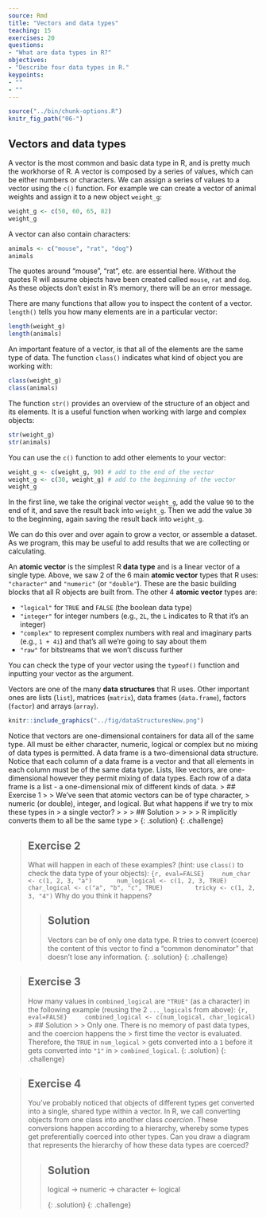 ```yaml
---
source: Rmd
title: "Vectors and data types"
teaching: 15
exercises: 20
questions:
- "What are data types in R?"
objectives:
- "Describe four data types in R."
keypoints:
- ""
- ""
---
```

 
```r
source("../bin/chunk-options.R")
knitr_fig_path("06-")
```
## Vectors and data types

A vector is the most common and basic data type in R, and is pretty much
the workhorse of R. A vector is composed by a series of values, which can be
either numbers or characters. We can assign a series of values to a vector using
the `c()` function. For example we can create a vector of animal weights and assign
it to a new object `weight_g`:

```r
weight_g <- c(50, 60, 65, 82)
weight_g
```

A vector can also contain characters:

```r
animals <- c("mouse", "rat", "dog")
animals
```

The quotes around "mouse", "rat", etc. are essential here. Without the quotes R
will assume objects have been created called `mouse`, `rat` and `dog`. As these objects
don't exist in R's memory, there will be an error message.

There are many functions that allow you to inspect the content of a
vector. `length()` tells you how many elements are in a particular vector:

```r
length(weight_g)
length(animals)
```

An important feature of a vector, is that all of the elements are the same type of data.
The function `class()` indicates what kind of object you are working with:

```r
class(weight_g)
class(animals)
```

The function `str()` provides an overview of the structure of an object and its
elements. It is a useful function when working with large and complex
objects:

```r
str(weight_g)
str(animals)
```

You can use the `c()` function to add other elements to your vector:
```r
weight_g <- c(weight_g, 90) # add to the end of the vector
weight_g <- c(30, weight_g) # add to the beginning of the vector
weight_g
```

In the first line, we take the original vector `weight_g`,
add the value `90` to the end of it, and save the result back into
`weight_g`. Then we add the value `30` to the beginning, again saving the result
back into `weight_g`.

We can do this over and over again to grow a vector, or assemble a dataset.
As we program, this may be useful to add results that we are collecting or
calculating.

An **atomic vector** is the simplest R **data type** and is a linear vector of a single type. Above, we saw 
2 of the 6 main **atomic vector** types  that R
uses: `"character"` and `"numeric"` (or `"double"`). These are the basic building blocks that
all R objects are built from. The other 4 **atomic vector** types are:

* `"logical"` for `TRUE` and `FALSE` (the boolean data type)
* `"integer"` for integer numbers (e.g., `2L`, the `L` indicates to R that it's an integer)
* `"complex"` to represent complex numbers with real and imaginary parts (e.g.,
  `1 + 4i`) and that's all we're going to say about them
* `"raw"` for bitstreams that we won't discuss further

You can check the type of your vector using the `typeof()` function and inputting your vector as the argument.

Vectors are one of the many **data structures** that R uses. Other important
ones are lists (`list`), matrices (`matrix`), data frames (`data.frame`),
factors (`factor`) and arrays (`array`).

```r
knitr::include_graphics("../fig/dataStructuresNew.png")
```

Notice that vectors are one-dimensional containers for data all of the same type. All must be either character, numeric, logical or complex but no mixing of data types is permitted. A data frame is a two-dimensional data structure. Notice that each column of a data frame is a vector and that all elements in each column must be of the same data type. Lists, like vectors, are one-dimensional however they permit mixing of data types. Each row of a data frame is a list - a one-dimensional mix of different kinds of data.
> ## Exercise 1
>
>  We’ve seen that atomic vectors can be of type character,
>   numeric (or double), integer, and logical. But what happens if we try to mix these types in
>   a single vector?
> 
> > ## Solution
> >
> > R implicitly converts them to all be the same type
> {: .solution}
{: .challenge}

> ## Exercise 2
>
> What will happen in each of these examples? (hint: use `class()`
>   to check the data type of your objects):
> ```{r, eval=FALSE}
>     num_char <- c(1, 2, 3, "a")  
>     num_logical <- c(1, 2, 3, TRUE)   
>     char_logical <- c("a", "b", "c", TRUE)    
>     tricky <- c(1, 2, 3, "4")    
> ```
> Why do you think it happens?
>
> > ## Solution
> >
> > Vectors can be of only one data type. R tries to
> > convert (coerce) the content of this vector to find a "common
> > denominator" that doesn't lose any information.
> {: .solution}
{: .challenge}

> ## Exercise 3
>
> How many values in `combined_logical` are `"TRUE"` (as a character) in the
>   following example (reusing the 2 `..._logical`s from above):
> ```{r, eval=FALSE}
>     combined_logical <- c(num_logical, char_logical)
> ```
> > ## Solution
> >
> > Only one. There is no memory of past data types, and the coercion happens the
> > first time the vector is evaluated. Therefore, the `TRUE` in `num_logical`
> > gets converted into a `1` before it gets converted into `"1"` in
> > `combined_logical`.
> {: .solution}
{: .challenge}

> ## Exercise 4
>
> You've probably noticed that objects of different types get
>   converted into a single, shared type within a vector. In R, we
>   call converting objects from one class into another class
>   _coercion_. These conversions happen according to a hierarchy,
>   whereby some types get preferentially coerced into other
>   types. Can you draw a diagram that represents the hierarchy of how
>   these data types are coerced?
>   
> > ## Solution
> >
> > logical &#8594; numeric &#8594; character &#8592; logical
> > 
> {: .solution}
{: .challenge}
